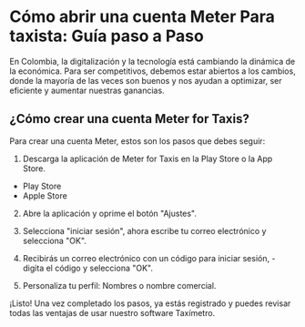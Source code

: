 # Cómo abrir una cuenta Meter Para taxista: Guía paso a Paso

En Colombia, la digitalización y la tecnología está cambiando la dinámica de la económica. Para ser competitivos, debemos estar abiertos a los cambios, donde la mayoría de las veces son buenos y nos ayudan a optimizar, ser eficiente y aumentar nuestras ganancias.

## ¿Cómo crear una cuenta Meter for Taxis?
Para crear una cuenta Meter, estos son los pasos que debes seguir:

1. Descarga la aplicación de Meter for Taxis en la Play Store o la App Store.
 - Play Store
 - Apple Store

2. Abre la aplicación y oprime el botón "Ajustes".

3. Selecciona "iniciar sesión", ahora escribe tu correo electrónico y selecciona "OK".

4. Recibirás un correo electrónico con un código para iniciar sesión, - digita el código y selecciona "OK".

5. Personaliza tu perfil: Nombres o nombre comercial.

¡Listo! Una vez completado los pasos, ya estás registrado y puedes revisar todas las ventajas de usar nuestro software Taxímetro.
